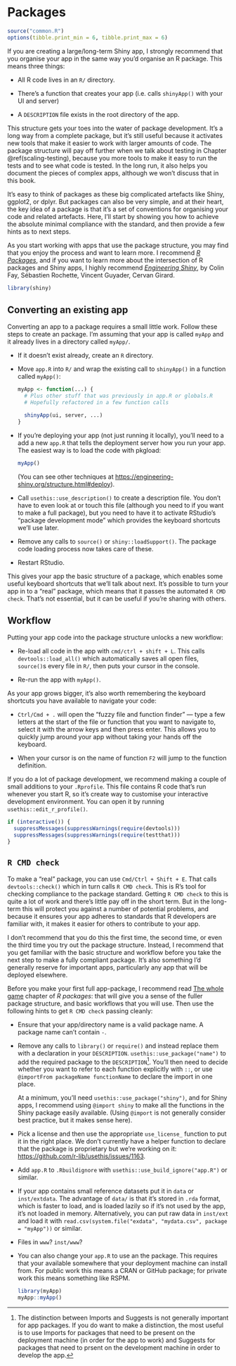 # Packages {#scaling-packaging}

```r
source("common.R")
options(tibble.print_min = 6, tibble.print_max = 6)
```

If you are creating a large/long-term Shiny app, I strongly recommend that you organise your app in the same way you'd organise an R package. This means three things:

-   All R code lives in an `R/` directory.

-   There's a function that creates your app (i.e. calls `shinyApp()` with your UI and server)

-   A `DESCRIPTION` file exists in the root directory of the app.

This structure gets your toes into the water of package development. It's a long way from a complete package, but it's still useful because it activates new tools that make it easier to work with larger amounts of code. The package structure will pay off further when we talk about testing in Chapter \@ref(scaling-testing), because you more tools to make it easy to run the tests and to see what code is tested. In the long run, it also helps you document the pieces of complex apps, although we won't discuss that in this book.

It's easy to think of packages as these big complicated artefacts like Shiny, ggplot2, or dplyr. But packages can also be very simple, and at their heart, the key idea of a package is that it's a set of conventions for organising your code and related artefacts. Here, I'll start by showing you how to achieve the absolute minimal compliance with the standard, and then provide a few hints as to next steps.

As you start working with apps that use the package structure, you may find that you enjoy the process and want to learn more. I recommend [*R Packages*](https://r-pkgs.org){.uri}, and if you want to learn more about the intersection of R packages and Shiny apps, I highly recommend [*Engineering Shiny*](http://engineering-shiny.org/){.uri}, by Colin Fay, Sébastien Rochette, Vincent Guyader, Cervan Girard.

```r
library(shiny)
```

## Converting an existing app

Converting an app to a package requires a small little work. Follow these steps to create an package. I'm assuming that your app is called `myApp` and it already lives in a directory called `myApp/`.

-   If it doesn't exist already, create an `R` directory.

-   Move `app.R` into `R/` and wrap the existing call to `shinyApp()` in a function called `myApp()`:

    ```r
    myApp <- function(...) {
      # Plus other stuff that was previously in app.R or globals.R
      # Hopefully refactored in a few function calls
      
      shinyApp(ui, server, ...)
    }
    ```

-   If you're deploying your app (not just running it locally), you'll need to a add a new `app.R` that tells the deployment server how you run your app. The easiest way is to load the code with pkgload:

    ```r
    myApp()
    ```

    (You can see other techniques at <https://engineering-shiny.org/structure.html#deploy>).

-   Call `usethis::use_description()` to create a description file. You don't have to even look at or touch this file (although you need to if you want to make a full package), but you need to have it to activate RStudio's "package development mode" which provides the keyboard shortcuts we'll use later.

-   Remove any calls to `source()` or `shiny::loadSupport()`. The package code loading process now takes care of these.

-   Restart RStudio.

This gives your app the basic structure of a package, which enables some useful keyboard shortcuts that we'll talk about next. It's possible to turn your app in to a "real" package, which means that it passes the automated `R CMD check`. That's not essential, but it can be useful if you're sharing with others.

## Workflow {#package-workflow}

Putting your app code into the package structure unlocks a new workflow:

-   Re-load all code in the app with `cmd/ctrl + shift + L`. This calls `devtools::load_all()` which automatically saves all open files, `source()`s every file in `R/`, then puts your cursor in the console.

-   Re-run the app with `myApp()`.

As your app grows bigger, it's also worth remembering the keyboard shortcuts you have available to navigate your code:

-   `Ctrl/Cmd + .` will open the "fuzzy file and function finder" --- type a few letters at the start of the file or function that you want to navigate to, select it with the arrow keys and then press enter. This allows you to quickly jump around your app without taking your hands off the keyboard.

-   When your cursor is on the name of function `F2` will jump to the function definition.

If you do a lot of package development, we recommend making a couple of small additions to your `.Rprofile`. This file contains R code that's run whenever you start R, so it's create way to customise your interactive development environment. You can open it by running `usethis::edit_r_profile()`.

``` .r
if (interactive()) {
  suppressMessages(suppressWarnings(require(devtools)))
  suppressMessages(suppressWarnings(require(testthat)))
}
```

## `R CMD check`

To make a "real" package, you can use `Cmd/Ctrl + Shift + E`. That calls `devtools::check()` which in turn calls `R CMD check`. This is R's tool for checking compliance to the package standard. Getting `R CMD check` to this is quite a lot of work and there's little pay off in the short term. But in the long-term this will protect you against a number of potential problems, and because it ensures your app adheres to standards that R developers are familiar with, it makes it easier for others to contribute to your app.

I don't recommend that you do this the first time, the second time, or even the third time you try out the package structure. Instead, I recommend that you get familiar with the basic structure and workflow before you take the next step to make a fully compliant package. It's also something I'd generally reserve for important apps, particularly any app that will be deployed elsewhere.

Before you make your first full app-package, I recommend read [The whole game](https://r-pkgs.org/whole-game.html) chapter of *R packages*: that will give you a sense of the fuller package structure, and basic workflows that you will use. Then use the following hints to get `R CMD check` passing cleanly:

-   Ensure that your app/directory name is a valid package name. A package name can't contain `-`.

-   Remove any calls to `library()` or `require()` and instead replace them with a declaration in your `DESCRIPTION`. `usethis::use_package("name")` to add the required package to the `DESCRIPTION`[^scaling-packages-1]. You'll then need to decide whether you want to refer to each function explicitly with `::`, or use `@importFrom packageName functionName` to declare the import in one place.

    At a minimum, you'll need `usethis::use_package("shiny")`, and for Shiny apps, I recommend using `@import shiny` to make all the functions in the Shiny package easily available. (Using `@import` is not generally consider best practice, but it makes sense here).

-   Pick a license and then use the appropriate `use_license_` function to put it in the right place. We don't currently have a helper function to declare that the package is proprietary but we're working on it: <https://github.com/r-lib/usethis/issues/1163>.

-   Add `app.R` to `.Rbuildignore` with `usethis::use_build_ignore("app.R")` or similar.

-   If your app contains small reference datasets put it in `data` or `inst/extdata`. The advantage of `data/` is that it's stored in `.rda` format, which is faster to load, and is loaded lazily so if it's not used by the app, it's not loaded in memory. Alternatively, you can put raw data in `inst/ext` and load it with `read.csv(system.file("exdata", "mydata.csv", package = "myApp"))` or similar.

-   Files in `www`? `inst/www`?

-   You can also change your `app.R` to use an the package. This requires that your available somewhere that your deployment machine can install from. For public work this means a CRAN or GitHub package; for private work this means something like RSPM.

    ```r
    library(myApp)
    myApp::myApp()
    ```

[^scaling-packages-1]: The distinction between Imports and Suggests is not generally important for app packages. If you do want to make a distinction, the most useful is to use Imports for packages that need to be present on the deployment machine (in order for the app to work) and Suggests for packages that need to prsent on the development machine in order to develop the app.
